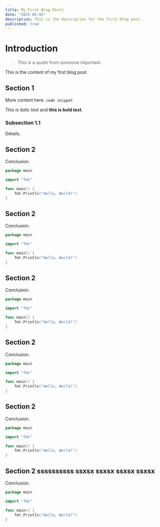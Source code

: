 ```yaml
---
title: My First Blog Post1
date: "2025-05-02"
description: This is the description for the first blog post.
published: true
---
```


# Introduction

> This is a quote from someone important.

This is the content of my first blog post.

## Section 1

More content here. `code snippet`

*This is italic text* and **this is bold text**.


### Subsection 1.1

Details.

## Section 2

Conclusion.

```go
package main

import "fmt"

func main() {
    fmt.Println("Hello, World!")
}
```

## Section 2

Conclusion.

```go
package main

import "fmt"

func main() {
    fmt.Println("Hello, World!")
}
```

## Section 2

Conclusion.

```go
package main

import "fmt"

func main() {
    fmt.Println("Hello, World!")
}
```

## Section 2

Conclusion.

```go
package main

import "fmt"

func main() {
    fmt.Println("Hello, World!")
}
```

## Section 2

Conclusion.

```go
package main

import "fmt"

func main() {
    fmt.Println("Hello, World!")
}
```

## Section 2 ssssssssss ssxsx ssxsx ssxsx ssxsx

Conclusion.

```go
package main

import "fmt"

func main() {
    fmt.Println("Hello, World!")
}
```